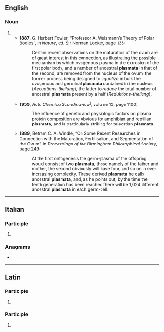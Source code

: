==English==

===Noun===
{{head|en|noun form}}

# {{plural of|en|plasma}}
#* '''1887''', G. Herbert Fowler, “Professor A. Weismann’s Theory of Polar Bodies”, in ''Nature'', ed. Sir Norman Locker, [https://books.google.com/books?id=jVhGAQAAMAAJ&pg=PA135 page 135]:
#*: Certain recent observations on the maturation of the ovum are of great interest in this connection, as illustrating the possible mechanism by which ovogenous plasma in the extrusion of the first polar body, and a number of ancestral '''plasmata''' in that of the second, are removed from the nucleus of the ovum; the former process being designed to ''equalize'' in bulk the ovogenous and germinal '''plasmata''' contained in the nucleus (''Aequations-theilung''), the latter to ''reduce'' the total number of ancestral '''plasmata''' present by a half (''Reduktions-theilung'').
#* '''1959''', ''Acta Chemica Scandinavica''<sup>[https://books.google.com/books?id=8L4cAQAAMAAJ]</sup>, volume 13, page 1100:
#*: The influence of genetic and physiologic factors on plasma protein composition are obvious for amphibian and reptilian '''plasmata''', and is particularly striking for teleostian '''plasmata'''.
#* '''1889''', Betram C. A. Windle, “On Some Recent Researches in Connection with the Maturation, Fertilisation, and Segmentation of the Ovum”, in ''Proceedings of the Birmingham Philosophical Society'', [https://books.google.com/books?id=GgABAAAAYAAJ&pg=PA249 page 249]:
#*: At the first ontogenesis the germ-plasma of the offspring would consist of two '''plasmata''', those namely of the father and mother, the second obviously will have four, and so on in ever increasing complexity. These derived '''plasmata''' he calls ancestral '''plasmata''', and, as he points out, by the time the tenth generation has been reached there will be 1,024 different ancestral '''plasmata''' in each germ-cell.

----

==Italian==

===Participle===
{{head|it|past participle form|g=f-s}}

# {{feminine singular of|it|plasmato}}

===Anagrams===
* {{anagrams|it|a=aaalmpst|spalmata}}

----

==Latin==

===Participle===
{{la-part-form|plasmāta}}

# {{inflection of|la|plasmātus||nom//voc|f|s|;|nom//acc//voc|n|p}}

===Participle===
{{la-part-form|plasmātā}}

# {{inflection of|la|plasmātus||abl|f|s}}
